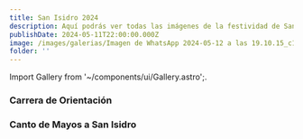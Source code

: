 ```yaml
---
title: San Isidro 2024
description: Aquí podrás ver todas las imágenes de la festividad de San Isidro 2024
publishDate: 2024-05-11T22:00:00.000Z
image: /images/galerias/Imagen de WhatsApp 2024-05-12 a las 19.10.15_c18f790c.webp
folder: ''
---
```


Import Gallery from '\~/components/ui/Gallery.astro';.

### Carrera de Orientación

<Gallery folder="SAN ISIDRO 2024/ORIENTACION 2024" />

### Canto de Mayos a San Isidro

<Gallery folder="SAN ISIDRO 2024/MAYOS" />
